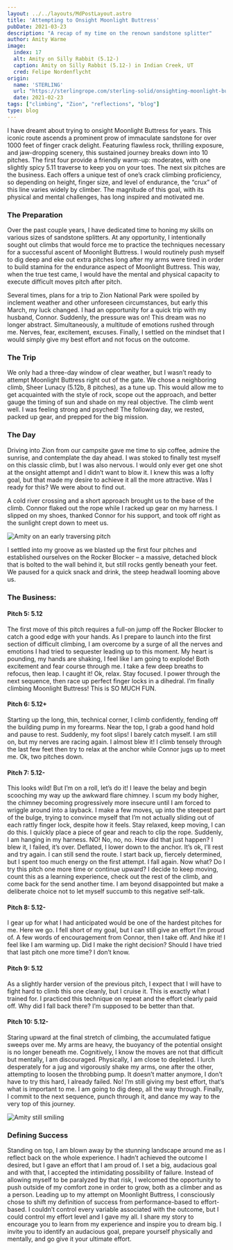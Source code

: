 ```yaml
---
layout: ../../layouts/MdPostLayout.astro
title: 'Attempting to Onsight Moonlight Buttress'
pubDate: 2021-03-23
description: "A recap of my time on the renown sandstone splitter"
author: Amity Warme
image: 
  index: 17
  alt: Amity on Silly Rabbit (5.12-)
  caption: Amity on Silly Rabbit (5.12-) in Indian Creek, UT
  cred: Felipe Nordenflycht
origin: 
  name: 'STERLING'
  url: "https://sterlingrope.com/sterling-solid/onsighting-moonlight-buttress"
  date: 2021-02-23
tags: ["climbing", "Zion", "reflections", "blog"]
type: blog
---
```


I have dreamt about trying to onsight Moonlight Buttress for years. This iconic route ascends a prominent prow of immaculate sandstone for over 1000 feet of finger crack delight. Featuring flawless rock, thrilling exposure, and jaw-dropping scenery, this sustained journey breaks down into 10 pitches. The first four provide a friendly warm-up: moderates, with one slightly spicy 5.11 traverse to keep you on your toes. The next six pitches are the business. Each offers a unique test of one’s crack climbing proficiency, so depending on height, finger size, and level of endurance, the “crux” of this line varies widely by climber. The magnitude of this goal, with its physical and mental challenges, has long inspired and motivated me.

### The Preparation

Over the past couple years, I have dedicated time to honing my skills on various sizes of sandstone splitters. At any opportunity, I intentionally sought out climbs that would force me to practice the techniques necessary for a successful ascent of Moonlight Buttress. I would routinely push myself to dig deep and eke out extra pitches long after my arms were tired in order to build stamina for the endurance aspect of Moonlight Buttress. This way, when the true test came, I would have the mental and physical capacity to execute difficult moves pitch after pitch.

Several times, plans for a trip to Zion National Park were spoiled by inclement weather and other unforeseen circumstances, but early this March, my luck changed. I had an opportunity for a quick trip with my husband, Connor. Suddenly, the pressure was on! This dream was no longer abstract. Simultaneously, a multitude of emotions rushed through me. Nerves, fear, excitement, excuses. Finally, I settled on the mindset that I would simply give my best effort and not focus on the outcome.

### The Trip

We only had a three-day window of clear weather, but I wasn’t ready to attempt Moonlight Buttress right out of the gate. We chose a neighboring climb, Sheer Lunacy (5.12b, 8 pitches), as a tune up. This would allow me to get acquainted with the style of rock, scope out the approach, and better gauge the timing of sun and shade on my real objective. The climb went well. I was feeling strong and psyched! The following day, we rested, packed up gear, and prepped for the big mission.

### The Day

Driving into Zion from our campsite gave me time to sip coffee, admire the sunrise, and contemplate the day ahead. I was stoked to finally test myself on this classic climb, but I was also nervous. I would only ever get one shot at the onsight attempt and I didn’t want to blow it. I knew this was a lofty goal, but that made my desire to achieve it all the more attractive. Was I ready for this? We were about to find out.

A cold river crossing and a short approach brought us to the base of the climb. Connor flaked out the rope while I racked up gear on my harness. I slipped on my shoes, thanked Connor for his support, and took off right as the sunlight crept down to meet us.  

<img src={traverse} alt="Amity on an early traversing pitch" />

I settled into my groove as we blasted up the first four pitches and established ourselves on the Rocker Blocker – a massive, detached block that is bolted to the wall behind it, but still rocks gently beneath your feet. We paused for a quick snack and drink, the steep headwall looming above us.  

### The Business:

#### Pitch 5: 5.12

The first move of this pitch requires a full-on jump off the Rocker Blocker to catch a good edge with your hands. As I prepare to launch into the first section of difficult climbing, I am overcome by a surge of all the nerves and emotions I had tried to sequester leading up to this moment. My heart is pounding, my hands are shaking, I feel like I am going to explode! Both excitement and fear course through me. I take a few deep breaths to refocus, then leap. I caught it! Ok, relax. Stay focused. I power through the next sequence, then race up perfect finger locks in a dihedral. I’m finally climbing Moonlight Buttress! This is SO MUCH FUN.

#### Pitch 6: 5.12+

Starting up the long, thin, technical corner, I climb confidently, fending off the building pump in my forearms. Near the top, I grab a good hand hold and pause to rest. Suddenly, my foot slips! I barely catch myself. I am still on, but my nerves are racing again. I almost blew it! I climb tensely through the last few feet then try to relax at the anchor while Connor jugs up to meet me. Ok, two pitches down.

#### Pitch 7: 5.12-

This looks wild! But I’m on a roll, let’s do it! I leave the belay and begin scooching my way up the awkward flare chimney. I scum my body higher, the chimney becoming progressively more insecure until I am forced to wriggle around into a layback. I make a few moves, up into the steepest part of the bulge, trying to convince myself that I’m not actually sliding out of each rattly finger lock, despite how it feels. Stay relaxed, keep moving, I can do this. I quickly place a piece of gear and reach to clip the rope. Suddenly, I am hanging in my harness. NO! No, no, no. How did that just happen? I blew it, I failed, it’s over. Deflated, I lower down to the anchor. It’s ok, I’ll rest and try again. I can still send the route. I start back up, fiercely determined, but I spent too much energy on the first attempt. I fall again. Now what? Do I try this pitch one more time or continue upward? I decide to keep moving, count this as a learning experience, check out the rest of the climb, and come back for the send another time. I am beyond disappointed but make a deliberate choice not to let myself succumb to this negative self-talk.

#### Pitch 8: 5.12-

I gear up for what I had anticipated would be one of the hardest pitches for me. Here we go. I fell short of my goal, but I can still give an effort I’m proud of. A few words of encouragement from Connor, then I take off. And hike it! I feel like I am warming up. Did I make the right decision? Should I have tried that last pitch one more time? I don’t know.

#### Pitch 9: 5.12

As a slightly harder version of the previous pitch, I expect that I will have to fight hard to climb this one cleanly, but I cruise it. This is exactly what I trained for. I practiced this technique on repeat and the effort clearly paid off. Why did I fall back there? I’m supposed to be better than that.

#### Pitch 10: 5.12-

Staring upward at the final stretch of climbing, the accumulated fatigue sweeps over me. My arms are heavy, the buoyancy of the potential onsight is no longer beneath me. Cognitively, I know the moves are not that difficult but mentally, I am discouraged. Physically, I am close to depleted. I lurch desperately for a jug and vigorously shake my arms, one after the other, attempting to loosen the throbbing pump. It doesn’t matter anymore, I don’t have to try this hard, I already failed. No! I’m still giving my best effort, that’s what is important to me. I am going to dig deep, all the way through. Finally, I commit to the next sequence, punch through it, and dance my way to the very top of this journey.

<img src={smile} alt="Amity still smiling" />

### Defining Success

Standing on top, I am blown away by the stunning landscape around me as I reflect back on the whole experience. I hadn’t achieved the outcome I desired, but I gave an effort that I am proud of. I set a big, audacious goal and with that, I accepted the intimidating possibility of failure. Instead of allowing myself to be paralyzed by that risk, I welcomed the opportunity to push outside of my comfort zone in order to grow, both as a climber and as a person. Leading up to my attempt on Moonlight Buttress, I consciously chose to shift my definition of success from performance-based to effort-based. I couldn’t control every variable associated with the outcome, but I could control my effort level and I gave my all. I share my story to encourage you to learn from my experience and inspire you to dream big. I invite you to identify an audacious goal, prepare yourself physically and mentally, and go give it your ultimate effort.
